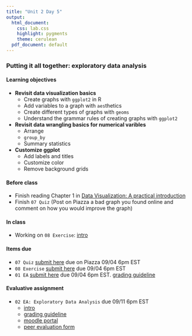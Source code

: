 ```yaml
---
title: "Unit 2 Day 5"
output: 
  html_document:
    css: lab.css
    highlight: pygments
    theme: cerulean
  pdf_document: default
---
```


### Putting it all together: exploratory data analysis

#### Learning objectives 
* **Revisit data visualization basics**
  * Create graphs with ```ggplot2``` in R
  * Add variables to a graph with ```aes```thetics
  * Create different types of graphs with ```geoms```
  * Understand the grammar rules of creating graphs with ```ggplot2```
* **Revisit data wrangling basics for numerical varibles**
  * Arrange
  * `group_by`
  * Summary statistics
* **Customize ggplot**
  * Add labels and titles
  * Customize color
  * Remove background grids

#### Before class
* Finish reading Chapter 1 in [Data Visualization: A practical introduction](https://socviz.co/lookatdata.html#lookatdata)
* Finish `07 Quiz` (Post on Piazza a bad graph you found online and comment on how you would improve the graph)

#### In class 
* Working on `08 Exercise`: [intro](http://sshanshans.github.io/stat140/labs/u2d4/intro)

#### Items due
* `07 Quiz` [submit here](https://piazza.com/class/kcqqet0ou724kc?cid=33) due on Piazza 09/04 6pm EST
* `08 Exercise` [submit here](https://moodle.mtholyoke.edu/mod/assign/view.php?id=560983) due 09/04 6pm EST
* `01 EA` [submit here](https://moodle.mtholyoke.edu/mod/assign/view.php?id=547286) due 09/04 6pm EST. [grading guideline](https://sshanshans.github.io/stat140/eas/EA1grading.pdf)

#### Evaluative assignment
* `02 EA: Exploratory Data Analysis` due 09/11 6pm EST
  * [intro](https://sshanshans.github.io/stat140/eas/02/intro)
  * [grading guideline](https://sshanshans.github.io/stat140/eas/02/EA2grading.pdf)
  * [moodle portal](https://moodle.mtholyoke.edu/mod/assign/view.php?id=560984&forceview=1)
  * [peer evaluation form](https://forms.gle/HPXHtPru981vAWE16)